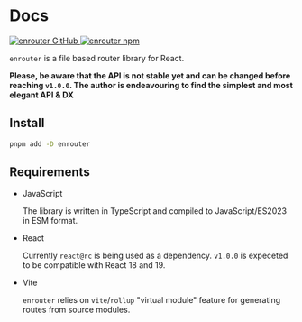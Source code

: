 # Docs

<div className="mt-8 flex gap-4">
  <a href="https://github.com/eu-ge-ne/enrouter">
    <img
      alt="enrouter GitHub"
      src="https://img.shields.io/github/package-json/v/eu-ge-ne/enrouter?label=github"
    />
  </a>
  <a href="https://www.npmjs.com/package/enrouter">
    <img alt="enrouter npm" src="https://img.shields.io/npm/v/enrouter" />
  </a>
</div>

`enrouter` is a file based router library for React.

**Please, be aware that the API is not stable yet and can be changed before
reaching `v1.0.0`.
The author is endeavouring to find the simplest and most elegant API & DX**

## Install

```bash
pnpm add -D enrouter
```

## Requirements

- JavaScript

  The library is written in TypeScript and compiled to JavaScript/ES2023 in
  ESM format.

- React

  Currently `react@rc` is being used as a dependency. `v1.0.0` is expeceted to
  be compatible with React 18 and 19.

- Vite

  `enrouter` relies on `vite`/`rollup` "virtual module" feature for generating
  routes from source modules.
